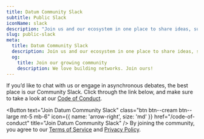 ```yaml
---
title: Datum Community Slack
subtitle: Public Slack
iconName: slack
description: "Join us and our ecosystem in one place to share ideas, support, and continue building the future."
slug: public-slack
meta:
  title: Datum Community Slack
  description: Join us and our ecosystem in one place to share ideas, support, and continue building the future.
  og:
    title: Join our growing community
    description: We love building networks. Join ours!
---
```


<Container tag="article" class="article-body m-auto max-w-3xl text-center">

If you’d like to chat with us or engage in asynchronous debates, the best place is our Community Slack. Click through the link below, and make sure to take a look at our [Code of Conduct](/code-of-conduct).

<Button
  text="Join Datum Community Slack"
  class="btn btn--cream btn--large mt-5 mb-6"
  icon={{ name: 'arrow-right', size: 'md' }}
  href="/code-of-conduct"
  title="Join Datum Community Slack"
/>
<Container class="text-base text-navy">
By joining the community, you agree to our [Terms of Service](/terms-of-service) and [Privacy Policy](/privacy-policy).
</Container>
</Container>


